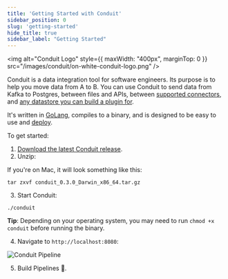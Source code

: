 ```yaml
---
title: 'Getting Started with Conduit'
sidebar_position: 0
slug: 'getting-started'
hide_title: true
sidebar_label: "Getting Started"
---
```


<img
  alt="Conduit Logo"
  style={{ maxWidth: "400px", marginTop: 0 }}
  src="/images/conduit/on-white-conduit-logo.png"
/>

Conduit is a data integration tool for software engineers. Its purpose is to
help you move data from A to B. You can use Conduit to send data from Kafka to
Postgres, between files and APIs,
between [supported connectors](https://github.com/ConduitIO/conduit/blob/main/docs/connectors.md),
and [any datastore you can build a plugin for](/docs/introduction/plugins).

It's written in [GoLang](https://go.dev/), compiles to a binary, and is designed
to be easy to use and [deploy](https://docs.conduit.io/docs/Deploy/overview).

To get started:

1. [Download the latest Conduit release](https://github.com/ConduitIO/conduit/releases/latest).
2. Unzip:

If you're on Mac, it will look something like this:

```shell
tar zxvf conduit_0.3.0_Darwin_x86_64.tar.gz
```

3. Start Conduit:

```shell
./conduit
```

**Tip**: Depending on your operating system, you may need to
run `chmod +x conduit` before running the binary.

4. Navigate to `http://localhost:8080`:

![Conduit Pipeline](/images/conduit/pipeline.png)

5. Build Pipelines 🚀.
